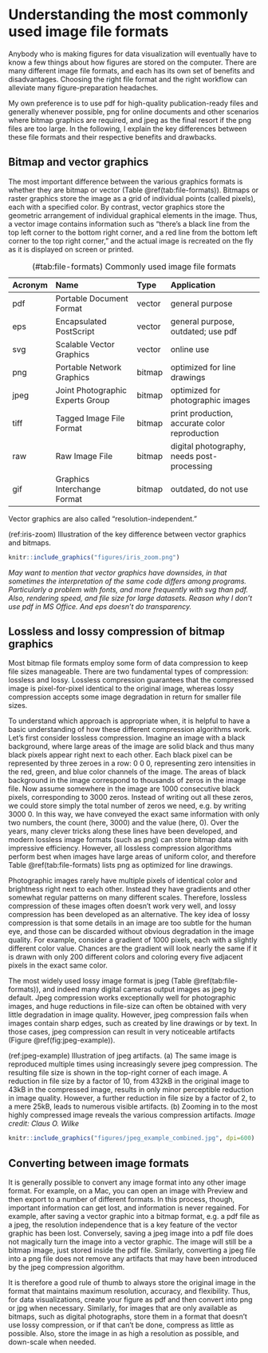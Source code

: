 # Understanding the most commonly used image file formats

Anybody who is making figures for data visualization will eventually have to know a few things about how figures are stored on the computer. There are many different image file formats, and each has its own set of benefits and disadvantages. Choosing the right file format and the right workflow can alleviate many figure-preparation headaches. 

My own preference is to use pdf for high-quality publication-ready files and generally whenever possible, png for online documents and other scenarios where bitmap graphics are required, and jpeg as the final resort if the png files are too large. In the following, I explain the key differences between these file formats and their respective benefits and drawbacks.

## Bitmap and vector graphics

The most important difference between the various graphics formats is whether they are bitmap or vector (Table \@ref(tab:file-formats)). Bitmaps or raster graphics store the image as a grid of individual points (called pixels), each with a specified color. By contrast, vector graphics store the geometric arrangement of individual graphical elements in the image. Thus, a vector image contains information such as "there's a black line from the top left corner to the bottom right corner, and a red line from the bottom left corner to the top right corner," and the actual image is recreated on the fly as it is displayed on screen or printed.

Table: (\#tab:file-formats) Commonly used image file formats

Acronym   Name                              Type         Application
--------- --------------------------------- ------------ ------------------------
pdf       Portable Document Format          vector       general purpose
eps       Encapsulated PostScript           vector       general purpose, outdated; use pdf
svg       Scalable Vector Graphics          vector       online use
png       Portable Network Graphics         bitmap       optimized for line drawings
jpeg      Joint Photographic Experts Group  bitmap       optimized for photographic images
tiff      Tagged Image File Format          bitmap       print production, accurate color reproduction
raw       Raw Image File                    bitmap       digital photography, needs post-processing
gif       Graphics Interchange Format       bitmap       outdated, do not use

Vector graphics are also called "resolution-independent."



(ref:iris-zoom) Illustration of the key difference between vector graphics and bitmaps. 

```r
knitr::include_graphics("figures/iris_zoom.png")
```


*May want to mention that vector graphics have downsides, in that sometimes the interpretation of the same code differs among programs. Particularly a problem with fonts, and more frequently with svg than pdf. Also, rendering speed, and file size for large datasets. Reason why I don't use pdf in MS Office. And eps doesn't do transparency.*

## Lossless and lossy compression of bitmap graphics

Most bitmap file formats employ some form of data compression to keep file sizes manageable. There are two fundamental types of compression: lossless and lossy. Lossless compression guarantees that the compressed image is pixel-for-pixel identical to the original image, whereas lossy compression accepts some image degradation in return for smaller file sizes.

To understand which approach is appropriate when, it is helpful to have a basic understanding of how these different compression algorithms work. Let's first consider lossless compression. Imagine an image with a black background, where large areas of the image are solid black and thus many black pixels appear right next to each other. Each black pixel can be represented by three zeroes in a row: 0 0 0, representing zero intensities in the red, green, and blue color channels of the image. The areas of black background in the image correspond to thousands of zeros in the image file. Now assume somewhere in the image are 1000 consecutive black pixels, corresponding to 3000 zeros. Instead of writing out all these zeros, we could store simply the total number of zeros we need, e.g. by writing 3000 0. In this way, we have conveyed the exact same information with only two numbers, the count (here, 3000) and the value (here, 0). Over the years, many clever tricks along these lines have been developed, and modern lossless image formats (such as png) can store bitmap data with impressive efficiency. However, all lossless compression algorithms perform best when images have large areas of uniform color, and therefore Table \@ref(tab:file-formats) lists png as optimized for line drawings.

Photographic images rarely have multiple pixels of identical color and brightness right next to each other. Instead they have gradients and other somewhat regular patterns on many different scales. Therefore, lossless compression of these images often doesn't work very well, and lossy compression has been developed as an alternative. The key idea of lossy compression is that some details in an image are too subtle for the human eye, and those can be discarded without obvious degradation in the image quality. For example, consider a gradient of 1000 pixels, each with a slightly different color value. Chances are the gradient will look nearly the same if it is drawn with only 200 different colors and coloring every five adjacent pixels in the exact same color.

The most widely used lossy image format is jpeg (Table \@ref(tab:file-formats)), and indeed many digital cameras output images as jpeg by default. Jpeg compression works exceptionally well for photographic images, and huge reductions in file-size can often be obtained with very little degradation in image quality. However, jpeg compression fails when images contain sharp edges, such as created by line drawings or by text. In those cases, jpeg compression can result in very noticeable artifacts (Figure \@ref(fig:jpeg-example)). 


(ref:jpeg-example) Illustration of jpeg artifacts. (a) The same image is reproduced multiple times using increasingly severe jpeg compression. The resulting file size is shown in the top-right corner of each image. A reduction in file size by a factor of 10, from 432kB in the original image to 43kB in the compressed image, results in only minor perceptible reduction in image quality. However, a further reduction in file size by a factor of 2, to a mere 25kB, leads to numerous visible artifacts. (b) Zooming in to the most highly compressed image reveals the various compression artifacts. *Image credit: Claus O. Wilke* 

```r
knitr::include_graphics("figures/jpeg_example_combined.jpg", dpi=600)
```


## Converting between image formats

It is generally possible to convert any image format into any other image format. For example, on a Mac, you can open an image with Preview and then export to a number of different formats. In this process, though, important information can get lost, and information is never regained. For example, after saving a vector graphic into a bitmap format, e.g. a pdf file as a jpeg, the resolution independence that is a key feature of the vector graphic has been lost. Conversely, saving a jpeg image into a pdf file does not magically turn the image into a vector graphic. The image will still be a bitmap image, just stored inside the pdf file. Similarly, converting a jpeg file into a png file does not remove any artifacts that may have been introduced by the jpeg compression algorithm.

It is therefore a good rule of thumb to always store the original image in the format that maintains maximum resolution, accuracy, and flexibility. Thus, for data visualizations, create your figure as pdf and then convert into png or jpg when necessary. Similarly, for images that are only available as bitmaps, such as digital photographs, store them in a format that doesn't use lossy compression, or if that can't be done, compress as little as possible. Also, store the image in as high a resolution as possible, and down-scale when needed.  


